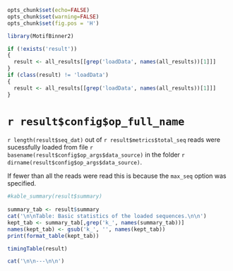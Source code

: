 ```r
opts_chunk$set(echo=FALSE)
opts_chunk$set(warning=FALSE)
opts_chunk$set(fig.pos = 'H')

library(MotifBinner2)

if (!exists('result'))
{
  result <- all_results[[grep('loadData', names(all_results))[1]]]
}
if (class(result) != 'loadData')
{
  result <- all_results[[grep('loadData', names(all_results))[1]]]
}
```

# `r result$config$op_full_name`

`r length(result$seq_dat)` out of `r result$metrics$total_seq` reads were sucessfully loaded from file `r basename(result$config$op_args$data_source)` in the folder `r dirname(result$config$op_args$data_source)`.

If fewer than all the reads were read this is because the `max_seq` option was specified.

```r
#kable_summary(result$summary)
  
summary_tab <- result$summary
cat('\n\nTable: Basic statistics of the loaded sequences.\n\n')
kept_tab <- summary_tab[,grep('k_', names(summary_tab))]
names(kept_tab) <- gsub('k_', '', names(kept_tab))
print(format_table(kept_tab))

timingTable(result)
```

```r
cat('\n\n---\n\n')
```
